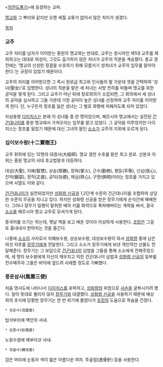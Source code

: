<[[의천도룡기]]>에 등장하는 교파.

[[명교]]와 그 뿌리와 같지만 오랜 세월 교류가 없어서 많은 차이가 생겼다.

[[목차]]

=== 교주 ===
교주 자리를 남자가 이어받는 중원의 명교와는 반대로, 교주는 창시자인 제1대 교주를 제외하고는 대대로 여성이, 그것도 출가하지 않은 처녀가 교주의 직분을 계승했다. 총교 경전에는 '명교의 신성한 정결을 수호하기 위해 모름지기 성처녀가 교주의 임무를 맡아야 한다.'는 규정이 있었기 때문이다.

교주의 자리를 이어받으면 그 즉시 원로급 최고위 인사들의 딸 가운데 셋을 간택하여 '성녀(聖女)'로 임명한다. 성녀의 직분을 맡은 세 처녀는 사방 천하를 떠돌며 명교를 위한 공덕을 쌓게 된다. 그리고 교주가 떠난 뒤에 장로회의가 소집되면, 그 회의에서 세 성녀의 공덕을 심사하고 그들 가운데 가장 공덕이 높은 성녀를 선정하여 교주 자리를 이어받게 한다. 단, 누구든지 정조를 잃은 성녀는 그 벌로 화형에 처해지도록 되어 있었다.

자삼용왕 [[다이치스]]는 본래 이 성녀들 중 한 명이었으며, 페르시아 명교에서는 실전된 [[건곤대나이]]를 중원 명교에서 가져오라는 임무를 맡고 있었다. 그 공덕을 이루었지만 다이치스는 정조를 잃었기 때문에 대신 그녀의 딸인 [[소소]]가 교주의 지위에 오르게 된다.

=== 십이보수왕(十二寶樹王) ===
교주 휘하에 있는 12명의 대경사(大經師). 명교 경전 수호를 맡은 최고 원로. 신분과 지위는 중원 명교의 사대 호교법왕과 대등하다.

대성(大聖), 지혜(智慧), 상승(常勝), 장화(掌火), 근수(勤修), 평등(平等), 신심(信心), 진악(鎭惡), 정직(正直), 공덕(功德), 제심(齊心), 구명(俱明)이라는 칭호를 가지고 있으며 서열도 이와 같다.

[[건곤대나이]]가 실전되었지만 [[성화령 신공]]과 1,2단계 수준의 건곤대나이를 조합하여 상당한 수준의 무공을 지니고 있다. 하지만 성화령 신공을 얻은 장무기에게 순식간에 패배한다. 그러나 장무기 일행이 탈취한 배의 키를 화약으로 폭파해버리는 계략을 써서, 결국 [[소소]]를 페르시아 명교 교주로 모셔가게 된다.

중국어를 쓰기는 하는데, 옛날 책을 보고 배운 것이라 이상하게 사용한다. [[조민]]은 그걸 또 흉내내서 받아치는 것을 즐긴다.

나중에 [[소소]]의 사자로서 지혜보수왕, 상승보수왕, 대성보수왕이 와서 [[성화령]] 중에 남은 여섯 자루를 [[장무기]]에게 전달한다. 그리고 소소가 장무기에게 보낸 개인적인 선물도 전달해준다. 장무기는 그 보답으로 [[건곤대나이]] 심법을 그들을 통해 소소에게 전해주었으며, 세 명의 보수왕에게 자신이 깨우치고 익힌 건곤대나이 심법과 [[성화령 신공]]의 일부를 전수해주자 그들은 바닥에 엎드려 사례할 정도로 기뻐했다.

=== 풍운삼사(風雲三使) ===
처음 영사도에 나타나서 [[다이치스]]를 포박하고, [[성화령]]의 위엄으로 [[사손]]을 굴복시키려 했다. 일이 뜻대로 풀리지 않자 [[장무기]]와 대결했다. [[성화령 신공]]을 사용하기 때문에 예상 외의 초식에 당황한 장무기는 한 번 위기에 몰렸다가 [[조민]]의 도움으로 목숨을 건졌다.

 * 유운사(流雲使)
텁석부리에 벽안의 사내.
 * 묘풍사(妙風使)
노랑수염에 매부리코 사내. 
 * 휘월사(輝月使)
검은 머리에 눈동자 색이 엷은 아름다운 여자. 투골침(透骨針) 등을 사용한다.
